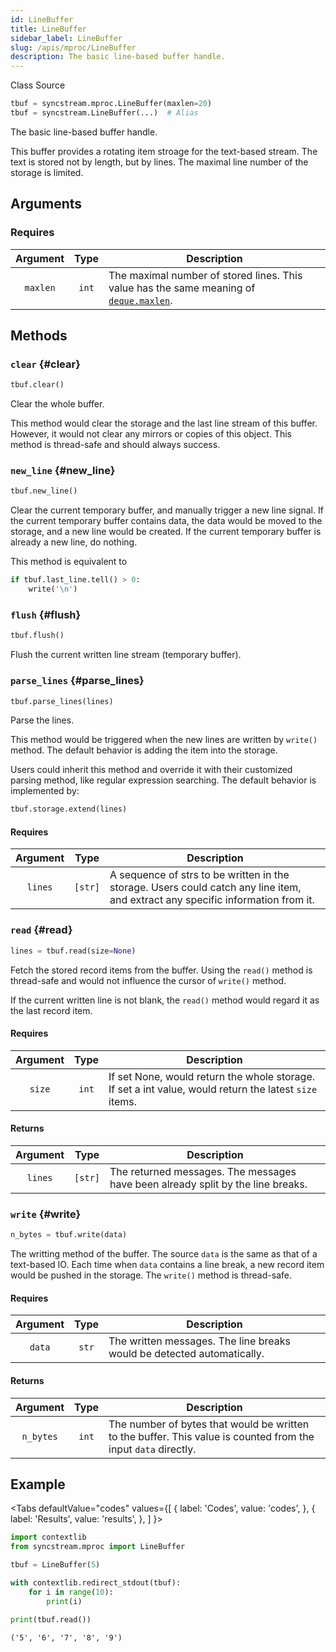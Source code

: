 ```yaml
---
id: LineBuffer
title: LineBuffer
sidebar_label: LineBuffer
slug: /apis/mproc/LineBuffer
description: The basic line-based buffer handle.
---
```



<p>
  <InlineIcon icon={vsiSymbolClass}/> Class
  <Splitter />
  <SourceURL url="mproc.py#L37">
    <InlineIcon icon={octFileCode16}/> Source
  </SourceURL>
</p>

```python
tbuf = syncstream.mproc.LineBuffer(maxlen=20)
tbuf = syncstream.LineBuffer(...)  # Alias
```

The basic line-based buffer handle.

This buffer provides a rotating item stroage for the text-based stream. The text is stored not by length, but by lines. The maximal line number of the storage is limited.

## Arguments

### Requires

|  Argument  |  Type  |  <center>Description</center>  |
| :--------: | :----: | :----------------------------- |
| `maxlen`   | `int`  | The maximal number of stored lines. This value has the same meaning of [<InlineIcon icon={octLinkExternal16}/>`deque.maxlen`](https://docs.python.org/3/library/collections.html#collections.deque.maxlen). |

## Methods

### `clear` {#clear}

```python
tbuf.clear()
```

Clear the whole buffer.

This method would clear the storage and the last line stream of this buffer. However, it would not clear any mirrors or copies of this object. This method is thread-safe and should always success.

### `new_line` {#new_line}

```python
tbuf.new_line()
```

Clear the current temporary buffer, and manually trigger a new line signal. If the current temporary buffer contains data, the data would be moved to the storage, and a new line would be created. If the current temporary buffer is already a new line, do nothing.

This method is equivalent to

```python
if tbuf.last_line.tell() > 0:
    write('\n')
```

### `flush` {#flush}

```python
tbuf.flush()
```

Flush the current written line stream (temporary buffer).

### `parse_lines` {#parse_lines}

```python
tbuf.parse_lines(lines)
```

Parse the lines.

This method would be triggered when the new lines are written by `write()` method. The default behavior is adding the item into the storage.

Users could inherit this method and override it with their customized parsing method, like regular expression searching. The default behavior is implemented by:

```python
tbuf.storage.extend(lines)
```

#### Requires

|  Argument  |  Type  |  <center>Description</center>  |
| :--------: | :----: | :----------------------------- |
| `lines`    | `[str]`  | A sequence of strs to be written in the storage. Users could catch any line item, and extract any specific information from it. |

### `read` {#read}

```python
lines = tbuf.read(size=None)
```

Fetch the stored record items from the buffer. Using the `read()` method is thread-safe and would not influence the cursor of `write()` method.

If the current written line is not blank, the `read()` method would regard it as the last record item.

#### Requires

|  Argument  |  Type  |  <center>Description</center>  |
| :--------: | :----: | :----------------------------- |
| `size`     | `int`  | If set None, would return the whole storage. If set a int value, would return the latest `size` items. |

#### Returns

|  Argument  |  Type  |  <center>Description</center>  |
| :--------: | :----: | :----------------------------- |
| `lines`    | `[str]`  | The returned messages. The messages have been already split by the line breaks. |

### `write` {#write}

```python
n_bytes = tbuf.write(data)
```

The writting method of the buffer. The source `data` is the same as that of a text-based IO. Each time when `data` contains a line break, a new record item would be pushed in the storage. The `write()` method is thread-safe.

#### Requires

|  Argument  |  Type  |  <center>Description</center>  |
| :--------: | :----: | :----------------------------- |
| `data`     | `str`  | The written messages. The line breaks would be detected automatically. |

#### Returns

|  Argument  |  Type  |  <center>Description</center>  |
| :--------: | :----: | :----------------------------- |
| `n_bytes`  | `int`  | The number of bytes that would be written to the buffer. This value is counted from the input `data` directly. |

## Example

<Tabs
  defaultValue="codes"
  values={[
    { label: 'Codes', value: 'codes', },
    { label: 'Results', value: 'results', },
  ]
}>

<TabItem value="codes">

```python
import contextlib
from syncstream.mproc import LineBuffer

tbuf = LineBuffer(5)

with contextlib.redirect_stdout(tbuf):
    for i in range(10):
        print(i)

print(tbuf.read())
```

</TabItem>

<TabItem value="results">

```shell
('5', '6', '7', '8', '9')
```

</TabItem>
</Tabs>
